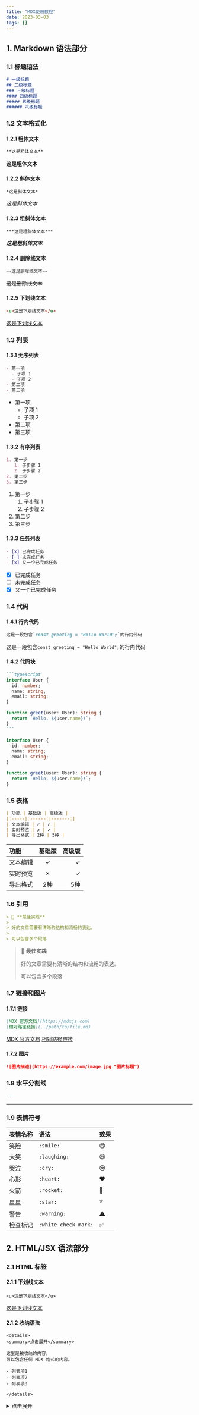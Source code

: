 ```yaml
---
title: "MDX使用教程"
date: 2023-03-03
tags: []
---
```


## 1. Markdown 语法部分

### 1.1 标题语法

```markdown
# 一级标题
## 二级标题
### 三级标题
#### 四级标题
##### 五级标题
###### 六级标题
```

### 1.2 文本格式化

#### 1.2.1 粗体文本

```markdown
**这是粗体文本**
```

**这是粗体文本**

#### 1.2.2 斜体文本

```markdown
*这是斜体文本*
```

*这是斜体文本*

#### 1.2.3 粗斜体文本

```markdown
***这是粗斜体文本***
```

***这是粗斜体文本***

#### 1.2.4 删除线文本

```markdown
~~这是删除线文本~~
```

~~这是删除线文本~~

#### 1.2.5 下划线文本

```markdown
<u>这是下划线文本</u>
```

<u>这是下划线文本</u>

### 1.3 列表

#### 1.3.1 无序列表

```markdown
- 第一项
  - 子项 1
  - 子项 2
- 第二项
- 第三项
```

- 第一项
  - 子项 1
  - 子项 2
- 第二项
- 第三项

#### 1.3.2 有序列表

```markdown
1. 第一步
   1. 子步骤 1
   2. 子步骤 2
2. 第二步
3. 第三步
```

1. 第一步
   1. 子步骤 1
   2. 子步骤 2
2. 第二步
3. 第三步

#### 1.3.3 任务列表

```markdown
- [x] 已完成任务
- [ ] 未完成任务
- [x] 又一个已完成任务
```

- [x] 已完成任务
- [ ] 未完成任务
- [x] 又一个已完成任务

### 1.4 代码

#### 1.4.1 行内代码

```markdown
这是一段包含`const greeting = "Hello World";`的行内代码
```

这是一段包含`const greeting = "Hello World";`的行内代码

#### 1.4.2 代码块

````markdown
```typescript
interface User {
  id: number;
  name: string;
  email: string;
}

function greet(user: User): string {
  return `Hello, ${user.name}!`;
}
```
````

```typescript
interface User {
  id: number;
  name: string;
  email: string;
}

function greet(user: User): string {
  return `Hello, ${user.name}!`;
}
```

### 1.5 表格

```markdown
| 功能 | 基础版 | 高级版 |
|:-----|:------:|-------:|
| 文本编辑 | ✓ | ✓ |
| 实时预览 | ✗ | ✓ |
| 导出格式 | 2种 | 5种 |
```

| 功能 | 基础版 | 高级版 |
|:-----|:------:|-------:|
| 文本编辑 | ✓ | ✓ |
| 实时预览 | ✗ | ✓ |
| 导出格式 | 2种 | 5种 |

### 1.6 引用

```markdown
> 📌 **最佳实践**
> 
> 好的文章需要有清晰的结构和流畅的表达。
> 
> 可以包含多个段落
```

> 📌 **最佳实践**
> 
> 好的文章需要有清晰的结构和流畅的表达。
> 
> 可以包含多个段落

### 1.7 链接和图片

#### 1.7.1 链接

```markdown
[MDX 官方文档](https://mdxjs.com)
[相对路径链接](../path/to/file.md)
```

[MDX 官方文档](https://mdxjs.com)
[相对路径链接](../path/to/file.md)

#### 1.7.2 图片

```markdown
![图片描述](https://example.com/image.jpg "图片标题")
```

### 1.8 水平分割线

```markdown
---
```

---

### 1.9 表情符号


| 表情名称 | 语法 | 效果 |
|:--------|:-----|:-----|
| 笑脸 | `:smile:` | :smile: |
| 大笑 | `:laughing:` | :laughing: |
| 哭泣 | `:cry:` | :cry: |
| 心形 | `:heart:` | :heart: |
| 火箭 | `:rocket:` | :rocket: |
| 星星 | `:star:` | :star: |
| 警告 | `:warning:` | :warning: |
| 检查标记 | `:white_check_mark:` | :white_check_mark: |

## 2. HTML/JSX 语法部分

### 2.1 HTML 标签

#### 2.1.1 下划线文本

```mdx
<u>这是下划线文本</u>
```

<u>这是下划线文本</u>

#### 2.1.2 收纳语法

```mdx
<details>
<summary>点击展开</summary>

这里是被收纳的内容。
可以包含任何 MDX 格式的内容。

- 列表项1
- 列表项2
- 列表项3

</details>
```

<details>
<summary>点击展开</summary>

这里是被收纳的内容。
可以包含任何 MDX 格式的内容。

- 列表项1
- 列表项2
- 列表项3

</details>

